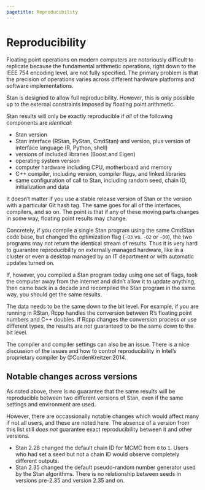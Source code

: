 ```yaml
---
pagetitle: Reproducibility
---
```


# Reproducibility {#reproducibility.chapter}

Floating point operations on modern computers are notoriously
difficult to replicate because the fundamental arithmetic operations,
right down to the IEEE 754 encoding level, are not fully specified.
The primary problem is that the precision of operations varies across
different hardware platforms and software implementations.

Stan is designed to allow full reproducibility.  However, this is only
possible up to the external constraints imposed by floating point
arithmetic.

Stan results will only be exactly reproducible if *all* of the following
components are *identical*:

*  Stan version
*  Stan interface (RStan, PyStan, CmdStan) and version, plus version
  of interface language (R, Python, shell)
*  versions of included libraries (Boost and Eigen)
*  operating system version
*  computer hardware including CPU, motherboard and memory
*  C++ compiler, including version, compiler flags, and linked libraries
*  same configuration of call to Stan, including random seed, chain
  ID, initialization and data

It doesn't matter if you use a stable release version of Stan or the
version with a particular Git hash tag.  The same goes for all of the
interfaces, compilers, and so on.  The point is that if any of
these moving parts changes in some way, floating point results may
change.

Concretely, if you compile a single Stan program using the same
CmdStan code base, but changed the optimization flag (`-O3` vs. `-O2`
or `-O0`), the two programs may not return the identical stream of
results.  Thus it is very hard to guarantee reproducibility on
externally managed hardware, like in a cluster or even a desktop
managed by an IT department or with automatic updates turned on.

If, however, you compiled a Stan program today using one set of flags,
took the computer away from the internet and didn't allow it to update
anything, then came back in a decade and recompiled the Stan program
in the same way, you should get the same results.

The data needs to be the same down to the bit level. For example, if
you are running in RStan, Rcpp handles the conversion between R's
floating point numbers and C++ doubles. If Rcpp changes the conversion
process or use different types, the results are not guaranteed to be
the same down to the bit level.

The compiler and compiler settings can also be an issue.  There is a
nice discussion of the issues and how to control reproducibility in
Intel's proprietary compiler by @CordenKreitzer:2014.


## Notable changes across versions

As noted above, there is no guarantee that the same results will be reproducible
between two different versions of Stan, even if the same settings and environment are used.

However, there are occassionally notable changes which would affect many if not all users,
and these are noted here. The absence of a version from this list still *does not*
guarantee exact reproducibility between it and other versions.

- Stan 2.28 changed the default chain ID for MCMC from `0` to `1`. Users who had set a seed
  but not a chain ID would observe completely different outputs.
- Stan 2.35 changed the default pseudo-random number generator used by the Stan algorithms.
  There is no relationship between seeds in versions pre-2.35 and version 2.35 and on.
